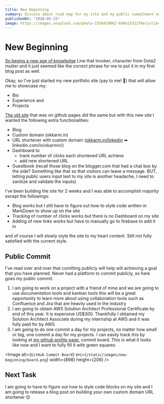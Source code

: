```yaml
---
title: New Beginning
summary: Discuss about road map for my site and my public commitment on work that I would like to get done
publishedAt: "2020-05-15"
image: https://images.unsplash.com/photo-1550439062-609e1531270e?ixlib=rb-1.2.1&ixid=eyJhcHBfaWQiOjEyMDd9&auto=format&fit=crop&w=500&q=60
---
```


# New Beginning

[So begins a new age of knowledge](https://dota2.fandom.com/wiki/Invoker/Responses) Line that Invoker, character from Dota2 mutter and it just seemed like the correct phrase for me to put it in my first blog post as well.

Okay, so I've just started my new portfolio site (yay to me! 🎉) that will allow me to showcase my:

- Bio
- Experience and
- Projects

[The old site](https://okkarmin.github.io) that was on github pages did the same but with this new site I wanted the following extra functionalities:

- Blog
- Custom domain (okkarm.in)
- URL shortener with custom domain ([okkarm.in/linkedin](https://okkarm.in/linkedin) ➡ linkedin.com/in/okarmin/)
- Dashboard to
  - track number of clicks each shortened URL achieve
  - add new shortened URL
- Guestbook (recall those blog on the blogger.com that had a chat box by the side? Something like that so that visitors can leave a message. BUT, letting public users input text to my site is another headache, I need to sanitize and validate the inputs)

I've been building the site for 2 weeks and I was able to accomplish majority except the followings:

- Blog works but I still have to figure out how to style code written in MarkDown to show up on the site
- Tracking of number of clicks works but there is no Dashboard on my site
- Adding of new links works but have to manually go to firebase to add it in

and of course I will slowly style the site to my heart content. Still not fully satisfied with the current style.

## Public Commit

I've read over and over that comitting publicly will help will achieving a goal that you have planned. Never had a platform to commit publicly, so here goes my public commit:

1. I am going to work on a project with a friend of mine and we are going to use documentation tools and kanban tools this will be a great opportunity to learn more about using collaboration tools such as Confluence and Jira that are heavily used in the industry
2. I am going to obtain AWS Solution Architect Professional Certificate by end of this year. It is expensive US$300. Thankfully I obtained my Solution Architect Associate during my internship at AWS and it was fully paid for by AWS
3. I am going to do one commit a day for my projects, no matter how small or big, one commit a day for my projects. I can easily track this by looking at [my github profile page](https://okkarm.in/github), commit board. This is what it looks like now and I want to fully fill it with green squares

<Image
  alt={`GitHub Commit Board`}
  src={`/static/images/new-beginning/board.png`}
  width={898}
  height={206}
/>

## Next Task

I am going to have to figure out how to style code blocks on my site and I am going to release a blog post on building your own custom domain URL shortener 😊
